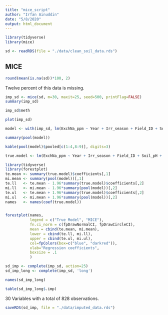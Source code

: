 ```yaml
---
title: "mice_script"
author: "Irfan Ainuddin"
date: "5/8/2020"
output: html_document
---
```


```r
library(tidyverse)
library(mice)
```

```r
sd <- readRDS(file = "./data/clean_soil_data.rds")
```

## MICE
```r
round(mean(is.na(sd))*100, 2)
```
Twelve percent of this data is missing. 

```r
imp_sd <- mice(sd, m=30, maxit=25, seed=500, printFlag=FALSE)
summary(imp_sd)
```

```r
imp_sd$meth
```

```r
plot(imp_sd)
```


```r
model <- with(imp_sd, lm(ExchNa_ppm ~ Year + Irr_season + Field_ID + Soil_pH + Soluble_Salts + NO3_D1_ppm + Bicarb_P_ppm + SO4_ppm + ExchK_ppm + ExchCa_ppm + ExchMg_ppm + Zn_ppm + Mn_ppm + Cu_ppm + Boron_ppm + CEC_me_100g + treatment))

summary(pool(model))

kable(pool(model)$pooled[c(1:4,8:9)], digits=3)
```

```r
true.model <- lm(ExchNa_ppm ~ Year + Irr_season + Field_ID + Soil_pH + Soluble_Salts + NO3_D1_ppm + Bicarb_P_ppm + SO4_ppm + ExchK_ppm + ExchCa_ppm + ExchMg_ppm + Zn_ppm + Mn_ppm + Cu_ppm + Boron_ppm + CEC_me_100g + treatment, data = sd)
```

```r
library(tidyverse)
library(forestplot)
te.mean <- summary(true.model)$coefficients[,1]
mi.mean <- summary(pool(model))[,1]
te.ll   <- te.mean - 1.96*summary(true.model)$coefficients[,2]
mi.ll   <- mi.mean - 1.96*summary(pool(model))[,2]
te.ul   <- te.mean + 1.96*summary(true.model)$coefficients[,2]
mi.ul   <- mi.mean + 1.96*summary(pool(model))[,2]
names   <- names(coef(true.model))


forestplot(names, 
           legend = c("True Model", "MICE"),
           fn.ci_norm = c(fpDrawNormalCI, fpDrawCircleCI), 
           mean = cbind(te.mean, mi.mean), 
           lower = cbind(te.ll, mi.ll),
           upper = cbind(te.ul, mi.ul), 
           col=fpColors(box=c("blue", "darkred")), 
           xlab="Regression coefficients",
           boxsize = .1
           )
```


```r
sd_imp <- complete(imp_sd, action=25)
sd_imp_long <- complete(imp_sd, 'long')
```

```r
names(sd_imp_long)
```


```r
table(sd_imp_long$.imp)
```
30 Variables with a total of 828 observations. 

```r
saveRDS(sd_imp, file = "./data/imputed_data.rds")
```

